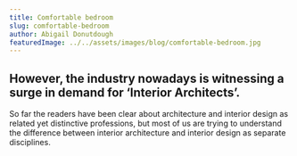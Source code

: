 ```yaml
---
title: Comfortable bedroom
slug: comfortable-bedroom
author: Abigail Donutdough
featuredImage: ../../assets/images/blog/comfortable-bedroom.jpg
---
```


## However, the industry nowadays is witnessing a surge in demand for ‘Interior Architects’.

So far the readers have been clear about architecture and interior design as related yet distinctive professions,
but most of us are trying to understand the difference between interior architecture and interior design as separate
disciplines.
